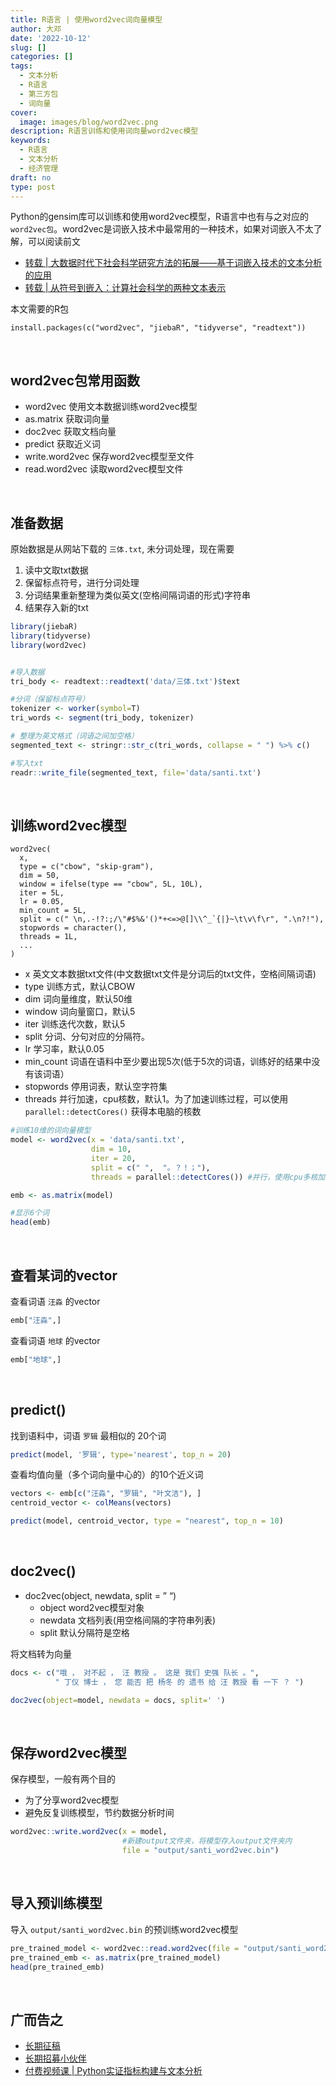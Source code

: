 ```yaml
---
title: R语言 | 使用word2vec词向量模型
author: 大邓
date: '2022-10-12'
slug: []
categories: []
tags:
  - 文本分析
  - R语言
  - 第三方包
  - 词向量
cover:
  image: images/blog/word2vec.png
description: R语言训练和使用词向量word2vec模型
keywords:
  - R语言
  - 文本分析
  - 经济管理
draft: no
type: post
---
```


Python的gensim库可以训练和使用word2vec模型，R语言中也有与之对应的``word2vec包``。word2vec是词嵌入技术中最常用的一种技术，如果对词嵌入不太了解，可以阅读前文

- [转载 | 大数据时代下社会科学研究方法的拓展——基于词嵌入技术的文本分析的应用](https://textdata.cn/blog/wordembeddingsinsocialscience/)
- [转载 | 从符号到嵌入：计算社会科学的两种文本表示](https://textdata.cn/blog/from_sysbol_to_embeddings_in_computational_social_science/)



本文需要的R包


```
install.packages(c("word2vec", "jiebaR", "tidyverse", "readtext"))
```


<br>

## word2vec包常用函数
- word2vec	使用文本数据训练word2vec模型
- as.matrix  获取词向量
- doc2vec  获取文档向量
- predict 获取近义词
- write.word2vec	保存word2vec模型至文件
- read.word2vec	  读取word2vec模型文件




<br>

## 准备数据

原始数据是从网站下载的 ``三体.txt``, 未分词处理，现在需要

1. 读中文取txt数据
2. 保留标点符号，进行分词处理
3. 分词结果重新整理为类似英文(空格间隔词语的形式)字符串
4. 结果存入新的txt


```r
library(jiebaR)
library(tidyverse)
library(word2vec)


#导入数据
tri_body <- readtext::readtext('data/三体.txt')$text 

#分词（保留标点符号）
tokenizer <- worker(symbol=T)
tri_words <- segment(tri_body, tokenizer)

# 整理为英文格式（词语之间加空格）
segmented_text <- stringr::str_c(tri_words, collapse = " ") %>% c()

#写入txt
readr::write_file(segmented_text, file='data/santi.txt')
```


<br>

## 训练word2vec模型


```
word2vec(
  x,
  type = c("cbow", "skip-gram"),
  dim = 50,
  window = ifelse(type == "cbow", 5L, 10L),
  iter = 5L,
  lr = 0.05,
  min_count = 5L,
  split = c(" \n,.-!?:;/\"#$%&'()*+<=>@[]\\^_`{|}~\t\v\f\r", ".\n?!"),
  stopwords = character(),
  threads = 1L,
  ...
)
```


- x 英文文本数据txt文件(中文数据txt文件是分词后的txt文件，空格间隔词语)
- type 训练方式，默认CBOW
- dim 词向量维度，默认50维
- window 词向量窗口，默认5
- iter 训练迭代次数，默认5
- split 分词、分句对应的分隔符。
- lr 学习率，默认0.05
- min_count 词语在语料中至少要出现5次(低于5次的词语，训练好的结果中没有该词语）
- stopwords 停用词表，默认空字符集
- threads  并行加速，cpu核数，默认1。为了加速训练过程，可以使用 ``parallel::detectCores()`` 获得本电脑的核数



```r
#训练10维的词向量模型
model <- word2vec(x = 'data/santi.txt', 
                  dim = 10,  
                  iter = 20, 
                  split = c(" ",  "。？！；"),
                  threads = parallel::detectCores()) #并行，使用cpu多核加速

emb <- as.matrix(model)

#显示6个词
head(emb)
```



<br>

## 查看某词的vector

查看词语 ``汪淼`` 的vector

```r
emb["汪淼",]
```


查看词语 ``地球`` 的vector

```r
emb["地球",]
```

<br>

## predict()

找到语料中，词语 ``罗辑`` 最相似的 20个词

```r
predict(model, '罗辑', type='nearest', top_n = 20)
```


查看均值向量（多个词向量中心的）的10个近义词


```r
vectors <- emb[c("汪淼", "罗辑", "叶文洁"), ]
centroid_vector <- colMeans(vectors)

predict(model, centroid_vector, type = "nearest", top_n = 10)
```

<br>


## doc2vec()

- doc2vec(object, newdata, split = " ")
  - object word2vec模型对象
  - newdata 文档列表(用空格间隔的字符串列表)
  - split 默认分隔符是空格
  
将文档转为向量

```r
docs <- c("哦 ， 对不起 ， 汪 教授 。 这是 我们 史强 队长 。", 
          " 丁仪 博士 ， 您 能否 把 杨冬 的 遗书 给 汪 教授 看 一下 ？ ")

doc2vec(object=model, newdata = docs, split=' ')
```


<br>

## 保存word2vec模型

保存模型，一般有两个目的

- 为了分享word2vec模型
- 避免反复训练模型，节约数据分析时间


```r
word2vec::write.word2vec(x = model, 
                         #新建output文件夹，将模型存入output文件夹内
                         file = "output/santi_word2vec.bin")
```



<br>

## 导入预训练模型

导入 ``output/santi_word2vec.bin`` 的预训练word2vec模型


```r
pre_trained_model <- word2vec::read.word2vec(file = "output/santi_word2vec.bin")
pre_trained_emb <- as.matrix(pre_trained_model)
head(pre_trained_emb)
```





<br>

## 广而告之

-   [长期征稿](https://textdata.cn/blog/call_for_paper/)
-   [长期招募小伙伴](https://textdata.cn/blog/we_need_you/)
-   [付费视频课 | Python实证指标构建与文本分析](https://textdata.cn/blog/management_python_course/)




